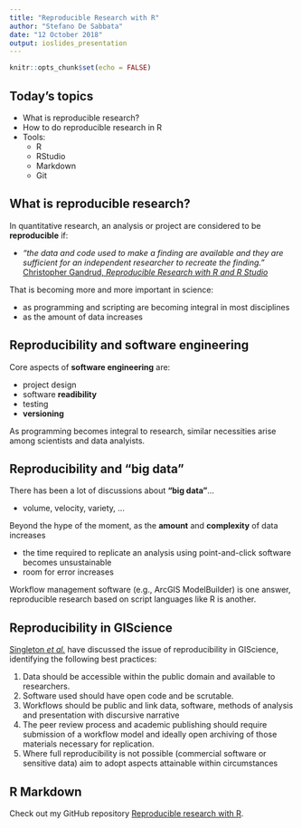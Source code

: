 ```yaml
---
title: "Reproducible Research with R"
author: "Stefano De Sabbata"
date: "12 October 2018"
output: ioslides_presentation
---
```


```r
knitr::opts_chunk$set(echo = FALSE)
```

## Today's topics

- What is reproducible research?
- How to do reproducible research in R
- Tools: 
    - R
    - RStudio
    - Markdown
    - Git

## What is reproducible research?

In quantitative research, an analysis or project are considered to be **reproducible** if:

- *"the data and code used to make a finding are available and they are sufficient for an independent researcher to recreate the finding."* [Christopher Gandrud, *Reproducible Research with R and R Studio*](https://www.crcpress.com/Reproducible-Research-with-R-and-R-Studio/Gandrud/p/book/9781498715379)


That is becoming more and more important in science:

- as programming and scripting are becoming integral in most disciplines
- as the amount of data increases

## Reproducibility and software engineering

Core aspects of **software engineering** are:

- project design
- software **readibility**
- testing
- **versioning**

As programming becomes integral to research, similar necessities arise among scientists and data analyists.

## Reproducibility and "big data"

There has been a lot of discussions about **"big data"**...

- volume, velocity, variety, ...

Beyond the hype of the moment, as the **amount** and **complexity** of data increases

- the time required to replicate an analysis using point-and-click software becomes unsustainable
- room for error increases

Workflow management software (e.g., ArcGIS ModelBuilder) is one answer, reproducible research based on script languages like R is another.

## Reproducibility in GIScience

[Singleton *et al.*](https://www.tandfonline.com/doi/abs/10.1080/13658816.2015.1137579) have discussed the issue of reproducibility in GIScience, identifying the following best practices:

1. Data should be accessible within the public domain and available to researchers.
2. Software used should have open code and be scrutable.
3. Workflows should be public and link data, software, methods of analysis and presentation with discursive narrative
4. The peer review process and academic publishing should require submission of a workflow model and ideally open archiving of those materials necessary for
replication.
5. Where full reproducibility is not possible (commercial software or sensitive data) aim to adopt aspects attainable within circumstances


## R Markdown

Check out my GitHub repository [Reproducible research with R](https://sdesabbata.github.io/ReproducibleResearch/).

